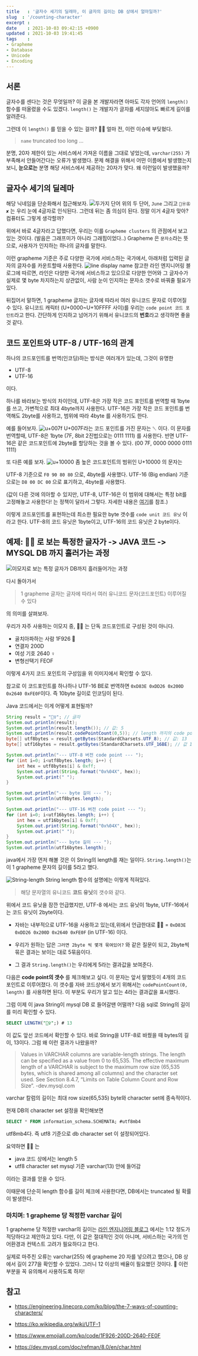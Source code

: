 ```yaml
---
title   : '글자수 세기의 딜레마, 이 글자의 길이는 DB 상에서 얼마일까?' 
slug  : '/counting-character'
excerpt : 
date    : 2021-10-03 09:42:15 +0900
updated : 2021-10-03 19:41:45
tags    : 
- Grapheme
- Database
- Unicode
- Encoding
---
```


## 서론 
글자수를 센다는 것은 무엇일까? 이 글을 본 개발자라면 아마도 각자 언어의 `length()` 함수를 떠올렸을 수도 있겠다. `length()` 는 개발자가 글자를 세지않아도 빠르게 길이를 알려준다. 

그런데 이 `length()` 를 믿을 수 있는 걸까? 🤦‍♀️ 얼마 전, 이런 이슈에 부딪혔다. 

> `name` truncated too long ... 

분명, 20자 제한이 있는 서비스에서 가져온 이름을 그대로 넣었는데, `varchar(255)` 가 부족해서 안들어간다는 오류가 발생했다. 문제 해결을 위해서 어떤 이름에서 발생했는지 보니, **눈으로는** 분명 해당 서비스에서 제공하는 20자가 맞다. 
왜 이런일이 발생했을까? 


## 글자수 세기의 딜레마 
해당 닉네임을 단순화해서 접근해보자. 
![두가지 단어](./count-01.png) 
위의 두 단어, `June` 그리고 `🏧〶㊄✘` 는 우리 눈에 4글자로 인식된다. 그런데 뒤는 좀 의심이 된다. 정말 이거 4글자 맞아? 컴퓨터도 그렇게 생각할까? 

위에서 바로 4글자라고 답했다면, 우리는 이를 `Grapheme clusters` 의 관점에서 보고 있는 것이다. (발음은 그래프미가 아니라 그래핌이었다..) Grapheme 은 `문자소`라는 뜻으로, 사용자가 인지하는 하나의 글자를 말한다. 

이런 grapheme 기준은 주로 다양한 국가에 서비스하는 국가에서, 아래처럼 입력된 글자의 글자수를 카운트할때 사용한다. 
![line display name](./count-03.png)
참고한 라인 엔지니어링 블로그에 따르면, 라인은 다양한 국가에 서비스하고 있으므로 다양한 언어와 그 글자수가 실제로 몇 byte 차지하는지 상관없이, 사람 눈이 인지하는 문자소 갯수로 바꿔줄 필요가 있다. 

뒤집어서 말하면, 1 grapheme 글자는 글자에 따라서 여러 유니코드 문자로 이루어질 수 있다. 
유니코드 캐릭터 (U+0000~U+10FFFF 사이)를 우리는 `code point 코드 포인트`라고 한다. 
간단하게 인지하고 넘어가기 위해서 유니코드의 **번호**라고 생각하면 좋을 것 같다.

## 코드 포인트와 UTF-8 / UTF-16의 관계 

하나의 코드포인트를 번역(인코딩)하는 방식은 여러개가 있는데, 그것이 유명한 
- UTF-8
- UTF-16 

이다. 

하나를 바라보는 방식의 차이인데, UTF-8은 가장 작은 코드 포인트를 번역할 때 1byte를 쓰고, 가변적으로 최대 4byte까지 사용한다. 
UTF-16은 가장 작은 코드 포인트를 번역해도 2byte를 사용하고, 범위에 따라 4byte 를 사용하기도 한다. 

예를 들어보자.
![u+007f](./count-08.png)
U+007F라는 코드 포인트를 가진 문자는 ␡ 이다. 
이 문자를 번역할때, UTF-8은 1byte (7F, 8bit 2진법으로는 0111 1111) 를 사용한다. 
반면 UTF-16은 같은 코드포인트에 2byte를 할당하는 것을 볼 수 있다. (00 7F, 0000 0000 0111 1111)


또 다른 예를 보자. 
![u+10000](./count-09.png)
좀 높은 코드포인트의 범위인 U+10000 의 문자는 

UTF-8 기준으로 `F0 90 80 80` 으로, 4byte를 사용했다. 
UTF-16 (Big endian) 기준으로는 `D8 00 DC 00` 으로 표기하고, 4byte를 사용했다. 

(값이 다른 것에 의아할 수 있지만, UTF-8, UTF-16은 이 범위에 대해서는 특정 bit를 고정해놓고 사용한다! 는 정책이 달라서 그렇다. 자세한 내용은 [여기](https://ko.wikipedia.org/wiki/UTF-1)를 참조.)

이렇게 코드포인트를 표현하는데 최소한 필요한 byte 갯수를 `code unit 코드 유닛` 이라고 한다. 
UTF-8의 코드 유닛은 1byte이고, UTF-16의 코드 유닛은 2 byte이다. 

## 예제: 🤦‍♀️ 로 보는 특정한 글자가 -> JAVA 코드 -> MYSQL DB 까지 흘러가는 과정
![이모지로 보는 특정 글자가 DB까지 흘러들어가는 과정](./count-10.png)

다시 돌아가서 
> 1 grapheme 글자는 글자에 따라서 여러 유니코드 문자(코드포인트) 이루어질 수 있다 

의 의미를 살펴보자. 

우리가 자주 사용하는 이모지 중, 🤦‍♀️ 는 단독 코드포인트로 구성된 것이 아니다. 
- 골치아파하는 사람 1F926 🤦
- 연결자   200D
- 여성 기호 2640 ♀︎
- 변형선택기 FEOF

이렇게 4가지 코드 포인트의 구성임을 위 이미지에서 확인할 수 있다.

참고로 이 코드포인트를 하나하나 UTF-16 BE로 번역하면 
`0xD83E 0xDD26 0x200D 0x2640 0xFE0F`이다. 즉 10byte 길이로 인코딩이 된다.

Java 코드에서는 이게 어떻게 표현될까? 

```java:title=graphemeTest.java
String result = "🤦‍♀️"; // 글자
System.out.println(result);
System.out.println(result.length()); // 값: 5
System.out.println(result.codePointCount(0,5)); // length 까지의 code point 갯수 : 4 
byte[] utf8bytes = result.getBytes(StandardCharsets.UTF_8); // 값: 13
byte[] utf16bytes = result.getBytes(StandardCharsets.UTF_16BE); // 값 10

System.out.println("--- UTF-8 버전 code point --- ");
for (int i=0; i<utf8bytes.length; i++) {
    int hex = utf8bytes[i] & 0xff;
    System.out.print(String.format("0x%04X", hex));
    System.out.print(" ");
}

System.out.println("--- byte 길이 --- ");
System.out.println(utf8bytes.length);

System.out.println("--- UTF-16 버전 code point --- ");
for (int i=0; i<utf16bytes.length; i++) {
    int hex = utf16bytes[i] & 0xff;
    System.out.print(String.format("0x%04X", hex));
    System.out.print(" ");
}
System.out.println("--- byte 길이 --- ");
System.out.println(utf16bytes.length);
```

java에서 가장 먼저 해볼 것은 이 String의 length를 재는 일이다. `String.length()`는 이 1 grapheme 문자의 길이를 5라고 했다. 

![String-length](./count-12.png)
String length 함수의 설명에는 이렇게 적혀있다.

> 해당 문자열의 유니코드 **코드 유닛**의 갯수와 같다.

위에서 코드 유닛을 잠깐 언급했지만, UTF-8 에서는 코드 유닛이 1byte, UTF-16에서는 코드 유닛이 2byte이다. 

- 자바는 내부적으로 UTF-16을 사용하고 있는데,위에서 언급한대로 
🤦‍♀️ = `0xD83E 0xDD26 0x200D 0x2640 0xFE0F` (in UTF-16) 이다.

- 우리가 원하는 답은 `그러면 2byte 씩 몇개 묶여있어?` 와 같은 질문이 되고,
2byte씩 묶은 결과는 보이는 대로 5묶음이다.

- 그 결과 `String.length()`는 우리에게 5라는 결과값을 보여준다. 

다음은 **code point의 갯수** 를 체크해보고 싶다. 이 문자는 앞서 말했듯이 4개의 코드 포인트로 이루어졌다. 이 갯수를 자바 코드상에서 보기 위해서는 `codePointCount(0, length)` 를 사용하면 된다. 이 부분도 우리가 알고 있는 4라는 결과값을 표시했다. 

그럼 이제 이 java String이 mysql DB 로 들어갈땐 어떨까? 
다음 sql로 String의 길이를 미리 확인할 수 있다. 

```sql 
SELECT LENGTH("🤦‍♀️";) # 13
```


이 값도 앞선 코드에서 확인할 수 있다. 바로 String을 UTF-8로 바꿨을 때 bytes의 길이, 13이다.
그럼 왜 이런 결과가 나왔을까? 

> Values in VARCHAR columns are variable-length strings. The length can be specified as a value from 0 to 65,535. The effective maximum length of a VARCHAR is subject to the maximum row size (65,535 bytes, which is shared among all columns) and the character set used. See Section 8.4.7, “Limits on Table Column Count and Row Size”. -dev.mysql.com 

varchar 칼럼의 길이는 최대 row size(65,535) byte와 character set에 종속적이다.

현재 DB의 character set 설정을 확인해보면 
```sql 
SELECT * FROM information_schema.SCHEMATA; #utf8mb4
```
utf8mb4다. 즉 utf8 기준으로 db character set 이 설정되어있다. 

요약하면 🤦‍♀️ 는 

- java 코드 상에서는 length 5
- utf8 character set mysql 기준 varchar(13) 안에 들어감

이라는 결과를 얻을 수 있다. 

이때문에 단순히 length 함수를 길이 체크에 사용한다면,
DB에서는 truncated 될 확률이 발생한다. 

### 마치며: 1 grapheme 당 적정한 varchar 길이 

1 grapheme 당 적정한 varchar의 길이는 [라인 엔지니어링 블로그](https://engineering.linecorp.com/ko/blog/the-7-ways-of-counting-characters/) 에서는 1:12 정도가 적당하다고 제안하고 있다. 다만, 이 값은 절대적인 것이 아니며, 서비스하는 국가의 언어환경과 컨텍스트 고려가 필요하다고 한다. 

실제로 마주친 오류는 varchar(255) 에 grapheme 20 자를 넣으려고 했으나, DB 상에서 길이 277을 확인할 수 있었다. 그러니 12 이상의 배율이 필요했던 것이다. 🤔
이런 부분을 꼭 유의해서 사용하도록 하자! 


## 참고 

- https://engineering.linecorp.com/ko/blog/the-7-ways-of-counting-characters/

- https://ko.wikipedia.org/wiki/UTF-1

- https://www.emojiall.com/ko/code/1F926-200D-2640-FE0F

- https://dev.mysql.com/doc/refman/8.0/en/char.html
